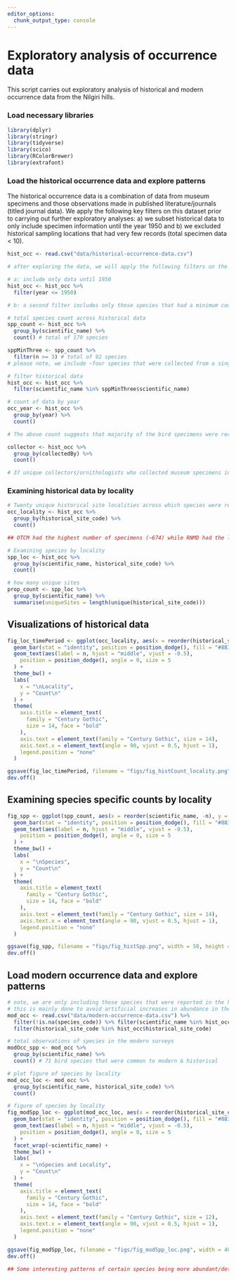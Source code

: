 ```yaml
---
editor_options: 
  chunk_output_type: console
---
```


# Exploratory analysis of occurrence data

This script carries out exploratory analysis of historical and modern occurrence data from the Nilgiri hills.   

### Load necessary libraries
```r
library(dplyr)
library(stringr)
library(tidyverse)
library(scico)
library(RColorBrewer)
library(extrafont)
```

### Load the historical occurrence data and explore patterns

The historical occurrence data is a combination of data from museum specimens and those observations made in published literature/journals (titled journal data). We apply the following key filters on this dataset prior to carrying out further exploratory analyses: a) we subset historical data to only include specimen information until the year 1950 and b) we excluded historical sampling locations that had very few records (total specimen data < 10).
```r
hist_occ <- read.csv("data/historical-occurrence-data.csv")

# after exploring the data, we will apply the following filters on the dataset

# a: include only data until 1950
hist_occ <- hist_occ %>%
  filter(year <= 1950)

# b: a second filter includes only those species that had a minimum count of atleast three specimens and occurred across atleast two unique historical survey locations

# total species count across historical data
spp_count <- hist_occ %>%
  group_by(scientific_name) %>%
  count() # total of 179 species

sppMinThree <- spp_count %>%
  filter(n >= 3) # total of 92 species
# please note, we include ~four species that were collected from a single historical location Apus melba, Apus melba, Brachypodius priocephalus, Phylloscopus tytleri, Picus chlorolophus

# filter historical data
hist_occ <- hist_occ %>%
  filter(scientific_name %in% sppMinThree$scientific_name)

# count of data by year
occ_year <- hist_occ %>%
  group_by(year) %>%
  count()

# The above count suggests that majority of the bird specimens were recorded in 1881, followed by some data from 1876.

collector <- hist_occ %>%
  group_by(collectedBy) %>%
  count()

# 37 unique collectors/ornithologists who collected museum specimens in this time period, with the maximum number of records by William Davison, followed by R G Wardlaw-Ramsay. 
```

### Examining historical data by locality
```r
# Twenty unique historical site localities across which species were recorded
occ_locality <- hist_occ %>%
  group_by(historical_site_code) %>%
  count()

## OTCM had the highest number of specimens (~674) while RNMD had the lowest (1 specimen)

# Examining species by locality
spp_loc <- hist_occ %>%
  group_by(scientific_name, historical_site_code) %>%
  count()

# how many unique sites
prop_count <- spp_loc %>%
  group_by(scientific_name) %>%
  summarise(uniqueSites = length(unique(historical_site_code)))
```

## Visualizations of historical data
```r
fig_loc_timePeriod <- ggplot(occ_locality, aes(x = reorder(historical_site_code,-n), y = n, fill = historical_site_code)) +
  geom_bar(stat = "identity", position = position_dodge(), fill = "#883107", alpha = 0.9) +
  geom_text(aes(label = n, hjust = "middle", vjust = -0.5),
    position = position_dodge(), angle = 0, size = 5
  ) +
  theme_bw() +
  labs(
    x = "\nLocality",
    y = "Count\n"
  ) +
  theme(
    axis.title = element_text(
      family = "Century Gothic",
      size = 14, face = "bold"
    ),
    axis.text = element_text(family = "Century Gothic", size = 14),
    axis.text.x = element_text(angle = 90, vjust = 0.5, hjust = 1),
    legend.position = "none"
  )

ggsave(fig_loc_timePeriod, filename = "figs/fig_histCount_locality.png", width = 12, height = 7, device = png(), units = "in", dpi = 300)
dev.off()
```

## Examining species specific counts by locality
```r
fig_spp <- ggplot(spp_count, aes(x = reorder(scientific_name, -n), y = n, fill = scientific_name)) +
  geom_bar(stat = "identity", position = position_dodge(), fill = "#883107", alpha = 0.9) +
  geom_text(aes(label = n, hjust = "middle", vjust = -0.5),
    position = position_dodge(), angle = 0, size = 5
  ) +
  theme_bw() +
  labs(
    x = "\nSpecies",
    y = "Count\n"
  ) +
  theme(
    axis.title = element_text(
      family = "Century Gothic",
      size = 14, face = "bold"
    ),
    axis.text = element_text(family = "Century Gothic", size = 14),
    axis.text.x = element_text(angle = 90, vjust = 0.5, hjust = 1),
    legend.position = "none"
  )

ggsave(fig_spp, filename = "figs/fig_histSpp.png", width = 50, height = 20, device = png(), units = "in", dpi = 300, limitsize = F)
dev.off()
```

## Load modern occurrence data and explore patterns
```r
# note, we are only including those species that were reported in the historical data
# this is mainly done to avoid artificial increases in abundance in the modern time period
mod_occ <- read.csv("data/modern-occurrence-data.csv") %>%
  filter(!is.na(species_code)) %>% filter(scientific_name %in% hist_occ$scientific_name) %>%
  filter(historical_site_code %in% hist_occ$historical_site_code)

# total observations of species in the modern surveys
modOcc_spp <- mod_occ %>%
  group_by(scientific_name) %>%
  count() # 71 bird species that were common to modern & historical

# plot figure of species by locality
mod_occ_loc <- mod_occ %>%
  group_by(scientific_name, historical_site_code) %>%
  count()

# figure of species by locality
fig_modSpp_loc <- ggplot(mod_occ_loc, aes(x = reorder(historical_site_code,-n), y = n, fill = historical_site_code)) +
  geom_bar(stat = "identity", position = position_dodge(), fill = "#883107", alpha = 0.9) +
  geom_text(aes(label = n, hjust = "middle", vjust = -0.5),
    position = position_dodge(), angle = 0, size = 5
  ) +
  facet_wrap(~scientific_name) +
  theme_bw() +
  labs(
    x = "\nSpecies and Locality",
    y = "Count\n"
  ) +
  theme(
    axis.title = element_text(
      family = "Century Gothic",
      size = 14, face = "bold"
    ),
    axis.text = element_text(family = "Century Gothic", size = 12),
    axis.text.x = element_text(angle = 90, vjust = 0.5, hjust = 1),
    legend.position = "none"
  )

ggsave(fig_modSpp_loc, filename = "figs/fig_modSpp_loc.png", width = 40, height = 17, device = png(), units = "in", dpi = 300)
dev.off()

## Some interesting patterns of certain species being more abundant/detected in certain sites over others.
```

